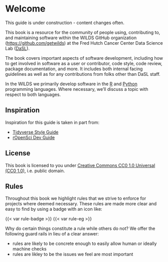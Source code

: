 # Welcome {.unnumbered}

::: {.callout-warning}
This guide is under construction - content changes often.
:::

This book is a resource for the community of people using, contributing to, and maintaining software within the WILDS GitHub organization (<https://github.com/getwilds>) at the Fred Hutch Cancer Center Data Science Lab ([DaSL][]).

The book covers important aspects of software development, including how to get involved in software as a user or contributor, code style, code review, package documentation, and more. It includes both internal facing guidelines as well as for any contributions from folks other than DaSL staff.

In the WILDS we primarily develop software in the [R][] and [Python][] programming languages. Where necessary, we'll discuss a topic with respect to both languages.

## Inspiration

Inspiration for this guide is taken in part from:

- [Tidyverse Style Guide](https://style.tidyverse.org/)
- [rOpenSci Dev Guide](https://devguide.ropensci.org/)

## License

This book is licensed to you under [Creative Commons CC0 1.0 Universal (CC0 1.0)][cc0], i.e. public domain.

## Rules

Throughout this book we highlight rules that we strive to enforce for projects where deemed necessary. These rules are made more clear and easy to find by using a badge with an icon like:

{{< var rule-badge >}} {{< var rule-eg >}}

Why do certain things constitute a rule while others do not? We offer the following guard rails in lieu of a clear answer:

- rules are likely to be concrete enough to easily allow human or ideally machine checks
- rules are likley to be the issues we feel are most important

[DaSL]: https://hutchdatascience.org/
[R]: https://www.r-project.org/
[Python]: https://www.python.org/
[cc0]: https://creativecommons.org/publicdomain/zero/1.0/
